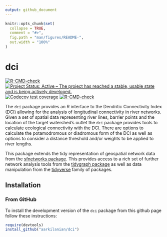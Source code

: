 ```yaml
---
output: github_document
---
```


<!-- README.md is generated from README.Rmd. Please edit that file -->

```r
knitr::opts_chunk$set(
  collapse = TRUE,
  comment = "#>",
  fig.path = "man/figures/README-",
  out.width = "100%"
)
```

# dci

<!-- badges: start -->
[![R-CMD-check](https://github.com/aarkilanian/dci/workflows/R-CMD-check/badge.svg)](https://github.com/aarkilanian/dci/actions)
[![Project Status: Active – The project has reached a stable, usable state and is being actively developed.](https://www.repostatus.org/badges/latest/active.svg)](https://www.repostatus.org/#active)
[![Codecov test coverage](https://codecov.io/gh/aarkilanian/dci/branch/master/graph/badge.svg)](https://codecov.io/gh/aarkilanian/dci?branch=master)
[![R-CMD-check](https://github.com/aarkilanian/dci/actions/workflows/R-CMD-check.yaml/badge.svg)](https://github.com/aarkilanian/dci/actions/workflows/R-CMD-check.yaml)
<!-- badges: end -->

The `dci` package provides an R interface to the Dendritic Connectivity Index (DCI) allowing for the analysis of longitudinal connectivity in river networks. Given a set of spatial data representing river lines, barrier points and the location of the target watershed's outlet the `dci` package provides tools to calculate ecological connectivity with the DCI. There are options to calculate the potamodromous or diadromous form of the DCI as well as options to consider a distance threshold and/or weights to be applied to river lengths.

This package extends the tidy representation of geospatial network data from the [sfnetworks package](https://luukvdmeer.github.io/sfnetworks/). This provides access to a rich set of further network analysis tools from the [tidygraph package](https://tidygraph.data-imaginist.com/index.html) as well as data manipulation from the [tidyverse](https://www.tidyverse.org/) family of packages.

## Installation

### From GitHub

To install the development version of the `dci` package from this github page follow these instructions:
```r
require(devtools)
install_github("aarkilanian/dci")
```
